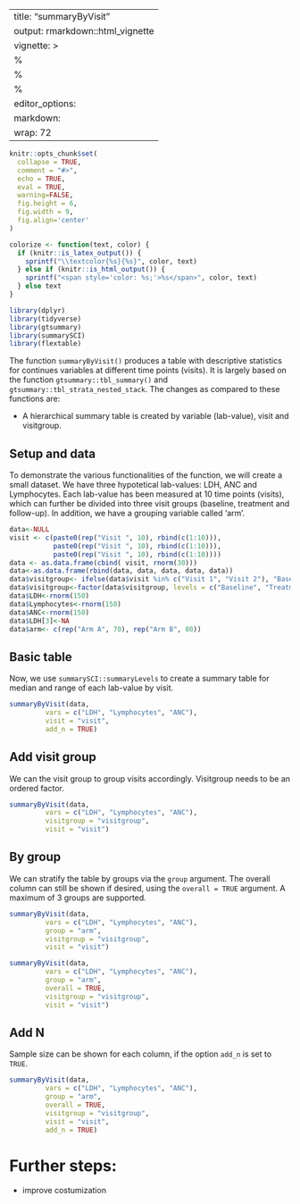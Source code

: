 
---
title: "summaryByVisit"
output: rmarkdown::html_vignette
vignette: >
  %\VignetteIndexEntry{summaryByVisit}
  %\VignetteEncoding{UTF-8}
  %\VignetteEngine{knitr::rmarkdown}
editor_options: 
  markdown: 
    wrap: 72
---

```r
knitr::opts_chunk$set(
  collapse = TRUE,
  comment = "#>",
  echo = TRUE,
  eval = TRUE,
  warning=FALSE,
  fig.height = 6,
  fig.width = 9,
  fig.align='center'
)
```

```r
colorize <- function(text, color) {
  if (knitr::is_latex_output()) {
    sprintf("\\textcolor{%s}{%s}", color, text)
  } else if (knitr::is_html_output()) {
    sprintf("<span style='color: %s;'>%s</span>", color, text)
  } else text
}

```

```r
library(dplyr)
library(tidyverse)
library(gtsummary)
library(summarySCI)
library(flextable)
```

The function `summaryByVisit()` produces a table with descriptive statistics for continues variables at different time points (visits). It is largely based on the function `gtsummary::tbl_summary()` and `gtsummary::tbl_strata_nested_stack`. The changes as
compared to these functions are:

-   A hierarchical summary table is created by variable (lab-value), visit and visitgroup.

## Setup and data

To demonstrate the various functionalities of the function, we will create a small
dataset. We have three hypotetical lab-values: LDH, ANC and Lymphocytes. Each lab-value has been measured at 10 time points (visits), which can further be divided into three visit groups (baseline, treatment and follow-up). In addition, we have a grouping variable called 'arm'.

```r
data<-NULL
visit <- c(paste0(rep("Visit ", 10), rbind(c(1:10))),
           paste0(rep("Visit ", 10), rbind(c(1:10))),
           paste0(rep("Visit ", 10), rbind(c(1:10))))
data <- as.data.frame(cbind( visit, rnorm(30)))
data<-as.data.frame(rbind(data, data, data, data, data))
data$visitgroup<- ifelse(data$visit %in% c("Visit 1", "Visit 2"), "Baseline", ifelse(data$visit %in% c("Visit 3", "Visit 4"), "Treatment", "Follow-up"))
data$visitgroup<-factor(data$visitgroup, levels = c("Baseline", "Treatment", "Follow-up"))
data$LDH<-rnorm(150)
data$Lymphocytes<-rnorm(150)
data$ANC<-rnorm(150)
data$LDH[3]<-NA
data$arm<- c(rep("Arm A", 70), rep("Arm B", 80))
```

## Basic table

Now, we use `summarySCI::summaryLevels` to create a summary table for median and range of each lab-value by visit.

```r
summaryByVisit(data,
         vars = c("LDH", "Lymphocytes", "ANC"),
         visit = "visit", 
         add_n = TRUE)
```
## Add visit group
We can the visit group to group visits accordingly. Visitgroup needs to be an ordered factor.

```r
summaryByVisit(data,
         vars = c("LDH", "Lymphocytes", "ANC"),
         visitgroup = "visitgroup",
         visit = "visit")
```

## By group 
We can stratify the table by groups via the `group` argument. The overall column can still be shown if desired, using the `overall = TRUE` argument. A maximum of 3 groups are supported.

```r
summaryByVisit(data,
         vars = c("LDH", "Lymphocytes", "ANC"),
         group = "arm",
         visitgroup = "visitgroup",
         visit = "visit")
```

```r
summaryByVisit(data,
         vars = c("LDH", "Lymphocytes", "ANC"),
         group = "arm",
         overall = TRUE,
         visitgroup = "visitgroup",
         visit = "visit")
```

## Add N

Sample size can be shown for each column, if the option `add_n` is set to `TRUE`.

```r
summaryByVisit(data,
         vars = c("LDH", "Lymphocytes", "ANC"),
         group = "arm",
         overall = TRUE,
         visitgroup = "visitgroup",
         visit = "visit",
         add_n = TRUE)
```

# Further steps:

-   improve costumization
